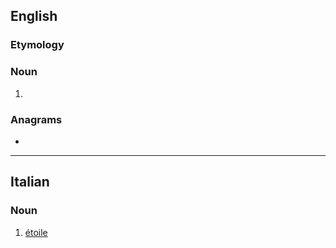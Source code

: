 {{also|étoile|étoilé}}
==English==

===Etymology===
{{etyl|fr|en}} {{m|fr|étoile}}

===Noun===
{{en-noun}}

# {{lb|en|heraldry}} {{alternative form of|estoile|lang=en}}

{{Webster 1913}}

===Anagrams===
* {{anagrams|en|a=eeilot|teleio-}}

----

==Italian==

===Noun===
{{head|it|noun|g=m|g2=f|invariable}}

# [[étoile]]